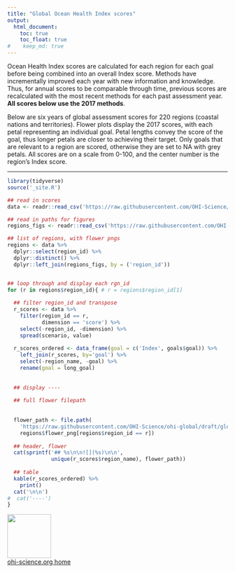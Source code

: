 ```yaml
---
title: "Global Ocean Health Index scores"
output:
  html_document:
    toc: true
    toc_float: true
#    keep_md: true
---
```


Ocean Health Index scores are calculated for each region for each goal before being combined into an overall Index score. Methods have incrementally improved each year with new information and knowledge. Thus, for annual scores to be comparable through time, previous scores are recalculated with the most recent methods for each past assessment year. **All scores below use the 2017 methods**.

Below are six years of global assessment scores for 220 regions (coastal nations and territories). <!---could bring back the Regions page to be only linked from here---> Flower plots display the 2017 scores, with each petal representing an individual goal. Petal lengths convey the score of the goal, thus longer petals are closer to achieving their target. Only goals that are relevant to a region are scored, otherwise they are set to NA with grey petals. All scores are on a scale from 0-100, and the center number is the region's Index score.

----

```r
library(tidyverse)
source('_site.R')

## read in scores
data <- readr::read_csv('https://raw.githubusercontent.com/OHI-Science/ohi-global/draft/global2017/OHI_final_formatted_scores_2017-11-22.csv') 

## read in paths for figures
regions_figs <- readr::read_csv('https://raw.githubusercontent.com/OHI-Science/ohi-global/draft/eez/conf/web/regions_figs.csv')

## list of regions, with flower pngs
regions <- data %>%
  dplyr::select(region_id) %>%
  dplyr::distinct() %>%
  dplyr::left_join(regions_figs, by = ('region_id'))


## loop through and display each rgn_id
for (r in regions$region_id){ # r = regions$region_id[1]
  
  ## filter region_id and transpose
  r_scores <- data %>% 
    filter(region_id == r,
           dimension == 'score') %>%
    select(-region_id, -dimension) %>%
    spread(scenario, value)
  
  r_scores_ordered <- data_frame(goal = c('Index', goals$goal)) %>%
    left_join(r_scores, by='goal') %>%
    select(-region_name, -goal) %>%
    rename(goal = long_goal)
  
  
  ## display ----
  
  ## full flower filepath
  
  
  flower_path <- file.path(
    'https://raw.githubusercontent.com/OHI-Science/ohi-global/draft/global2017/Results',
    regions$flower_png[regions$region_id == r])
  
  ## header, flower
  cat(sprintf('## %s\n\n![](%s)\n\n', 
              unique(r_scores$region_name), flower_path))
  
  ## table
  kable(r_scores_ordered) %>%
    print()
  cat('\n\n')
#  cat('----')
}

```

[<img src="https://docs.google.com/drawings/d/1633uvIYgsBhiKBddQAaTlvYDJgOK1uiDB6wkooNyhFc/pub?w=576&h=288" width="100px">](http://ohi-science.org)  
[ohi-science.org home](http://ohi-science.org)
